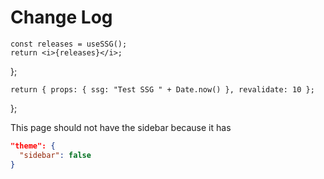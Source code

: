 # Change Log


    const releases = useSSG();
    return <i>{releases}</i>;
};

    return { props: { ssg: "Test SSG " + Date.now() }, revalidate: 10 };
};

<ReleasesRenderer />

This page should not have the sidebar because it has

```json
"theme": {
  "sidebar": false
}
```
